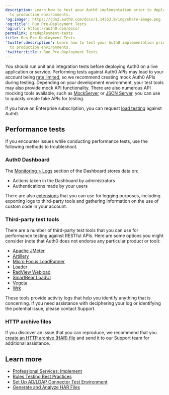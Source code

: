 ```yaml
---
description: Learn how to test your Auth0 implementation prior to deployment
  to production environments.
'og:image': https://cdn2.auth0.com/docs/1.14553.0/img/share-image.png
'og:title': Run Pre-Deployment Tests
'og:url': https://auth0.com/docs/
permalink: predeployment-tests
title: Run Pre-Deployment Tests
'twitter:description': Learn how to test your Auth0 implementation prior to deployment
  to production environments.
'twitter:title': Run Pre-Deployment Tests
---
```

You should run unit and integration tests before deploying Auth0 on a live application or service. Performing tests against Auth0 APIs may lead to your account being [rate limited](/troubleshoot/customer-support/operational-policies/rate-limit-policy), so we recommend creating mock Auth0 APIs during testing. Depending on your development environment, your test tools may also provide mock API functionality. There are also numerous API mocking tools available, such as [MockServer](http://www.mock-server.com/) or [JSON Server](https://github.com/typicode/json-server), you can use to quickly create fake APIs for testing.

If you have an Enterprise subscription, you can request [load testing](/troubleshoot/customer-support/operational-policies/load-testing-policy) against Auth0.

## Performance tests

If you encounter issues while conducting performance tests, use the following methods to troubleshoot.

### Auth0 Dashboard

The [Monitoring > Logs](https://manage.auth0.com/#/logs) section of the Dashboard stores data on:

* Actions taken in the Dashboard by administrators
* Authentications made by your users

There are also [extensions](/customize/extensions) that you can use for logging purposes, including exporting logs to third-party tools and gathering information on the use of custom code in your account.

### Third-party test tools

There are a number of third-party test tools that you can use for performance testing against RESTful APIs. Here are some options you might consider (note that Auth0 does not endorse any particular product or tool):

* [Apache JMeter](http://jmeter.apache.org/)
* [Artillery](https://artillery.io/)
* [Micro Focus LoadRunner](https://www.radview.com/)
* [Loader](https://loader.io/)
* [RadView Webload](https://www.radview.com/)
* [SmartBear LoadUI](https://smartbear.com/)
* [Vegeta](https://github.com/tsenart/vegeta)
* [Wrk](https://github.com/wg/wrk)

These tools provide activity logs that help you identify anything that is concerning. If you need assistance with deciphering your log or identifying the potential issue, please contact Support.

### HTTP archive files

If you discover an issue that you can reproduce, we recommend that you [create an HTTP archive (HAR) file](/troubleshoot/troubleshooting-tools/generate-and-analyze-har-files) and send it to our Support team for additional assistance.

## Learn more

* [Professional Services: Implement](/get-started/professional-services/implement)
* [Rules Testing Best Practices](/rules-best-practices/rules-testing-best-practices)
* [Set Up AD/LDAP Connector Test Environment](/authenticate/identity-providers/enterprise-identity-providers/active-directory-ldap/ad-ldap-connector/ad-ldap-connector-test-environment)
* [Generate and Analyze HAR Files](/troubleshoot/troubleshooting-tools/generate-and-analyze-har-files)